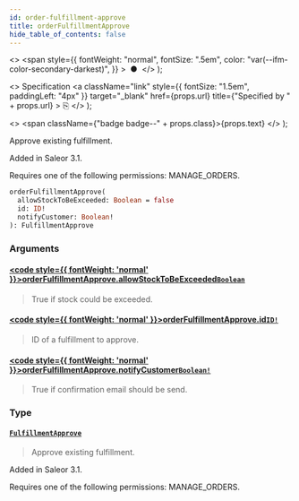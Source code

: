 ```yaml
---
id: order-fulfillment-approve
title: orderFulfillmentApprove
hide_table_of_contents: false
---
```


  <>
    <span
      style={{
        fontWeight: "normal",
        fontSize: ".5em",
        color: "var(--ifm-color-secondary-darkest)",
      }}
    >
      &nbsp;●&nbsp;
    </span>
  </>
);

  <>
    Specification
    <a
      className="link"
      style={{ fontSize: "1.5em", paddingLeft: "4px" }}
      target="\_blank"
      href={props.url}
      title={"Specified by " + props.url}
    >
      ⎘
    </a>
  </>
);

  <>
    <span className={"badge badge--" + props.class}>{props.text}</span>
  </>
);

Approve existing fulfillment.

Added in Saleor 3.1.

Requires one of the following permissions: MANAGE_ORDERS.

```graphql
orderFulfillmentApprove(
  allowStockToBeExceeded: Boolean = false
  id: ID!
  notifyCustomer: Boolean!
): FulfillmentApprove
```

### Arguments

#### [<code style={{ fontWeight: 'normal' }}>orderFulfillmentApprove.<b>allowStockToBeExceeded</b></code>](#)<Bullet />[`Boolean`](../../../storefront/miscellaneous/scalars/boolean) <Badge class="secondary" text="scalar"/>

> True if stock could be exceeded.

#### [<code style={{ fontWeight: 'normal' }}>orderFulfillmentApprove.<b>id</b></code>](#)<Bullet />[`ID!`](../../../storefront/miscellaneous/scalars/id) <Badge class="secondary" text="non-null"/> <Badge class="secondary" text="scalar"/>

> ID of a fulfillment to approve.

#### [<code style={{ fontWeight: 'normal' }}>orderFulfillmentApprove.<b>notifyCustomer</b></code>](#)<Bullet />[`Boolean!`](../../../storefront/miscellaneous/scalars/boolean) <Badge class="secondary" text="non-null"/> <Badge class="secondary" text="scalar"/>

> True if confirmation email should be send.

### Type

#### [`FulfillmentApprove`](../../../storefront/orders/objects/fulfillment-approve) <Badge class="secondary" text="object"/>

> Approve existing fulfillment.

Added in Saleor 3.1.

Requires one of the following permissions: MANAGE_ORDERS.

>
